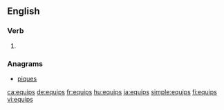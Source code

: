 ==English==

===Verb===
{{head|en|verb form}}

# {{en-third-person singular of|equip}}

===Anagrams===
* [[piques#English|piques]]

[[ca:equips]]
[[de:equips]]
[[fr:equips]]
[[hu:equips]]
[[ja:equips]]
[[simple:equips]]
[[fi:equips]]
[[vi:equips]]